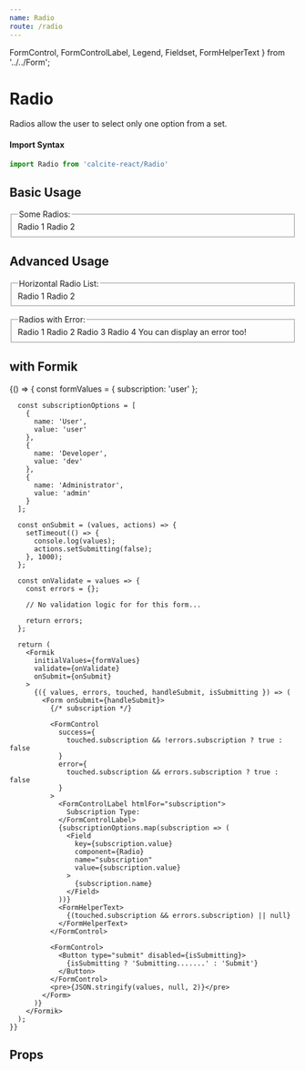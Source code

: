 ```yaml
---
name: Radio
route: /radio
---
```



  FormControl,
  FormControlLabel,
  Legend,
  Fieldset,
  FormHelperText
} from '../../Form';

# Radio

Radios allow the user to select only one option from a set.

#### Import Syntax

```js
import Radio from 'calcite-react/Radio'
```

## Basic Usage

<Playground>
  <Form>
    <FormControl>
      <Fieldset name="storyRadioGroup">
        <Legend>Some Radios:</Legend>
        <Radio>Radio 1</Radio>
        <Radio>Radio 2</Radio>
      </Fieldset>
    </FormControl>
  </Form>
</Playground>

## Advanced Usage

<Playground>
  <GuideExample label="horizontal">
    <Form>
      <FormControl>
        <Fieldset name="storyRadioGroup2" horizontal>
          <Legend>Horizontal Radio List:</Legend>
          <Radio defaultChecked={true}>Radio 1</Radio>
          <Radio>Radio 2</Radio>
        </Fieldset>
      </FormControl>
    </Form>
  </GuideExample>
  <GuideExample label="error">
    <Form>
      <FormControl error>
        <Fieldset name="storyRadioGroup3">
          <Legend>Radios with Error:</Legend>
          <Radio>Radio 1</Radio>
          <Radio>Radio 2</Radio>
          <Radio>Radio 3</Radio>
          <Radio>Radio 4</Radio>
          <FormHelperText>You can display an error too!</FormHelperText>
        </Fieldset>
      </FormControl>
    </Form>
  </GuideExample>
</Playground>

## with Formik

<Playground>
  {() => {
      const formValues = {
        subscription: 'user'
      };

      const subscriptionOptions = [
        {
          name: 'User',
          value: 'user'
        },
        {
          name: 'Developer',
          value: 'dev'
        },
        {
          name: 'Administrator',
          value: 'admin'
        }
      ];

      const onSubmit = (values, actions) => {
        setTimeout(() => {
          console.log(values);
          actions.setSubmitting(false);
        }, 1000);
      };

      const onValidate = values => {
        const errors = {};

        // No validation logic for for this form...

        return errors;
      };

      return (
        <Formik
          initialValues={formValues}
          validate={onValidate}
          onSubmit={onSubmit}
        >
          {({ values, errors, touched, handleSubmit, isSubmitting }) => (
            <Form onSubmit={handleSubmit}>
              {/* subscription */}

              <FormControl
                success={
                  touched.subscription && !errors.subscription ? true : false
                }
                error={
                  touched.subscription && errors.subscription ? true : false
                }
              >
                <FormControlLabel htmlFor="subscription">
                  Subscription Type:
                </FormControlLabel>
                {subscriptionOptions.map(subscription => (
                  <Field
                    key={subscription.value}
                    component={Radio}
                    name="subscription"
                    value={subscription.value}
                  >
                    {subscription.name}
                  </Field>
                ))}
                <FormHelperText>
                  {(touched.subscription && errors.subscription) || null}
                </FormHelperText>
              </FormControl>

              <FormControl>
                <Button type="submit" disabled={isSubmitting}>
                  {isSubmitting ? 'Submitting.......' : 'Submit'}
                </Button>
              </FormControl>
              <pre>{JSON.stringify(values, null, 2)}</pre>
            </Form>
          )}
        </Formik>
      );
    }}

</Playground>

## Props

<PropsTable of={Radio} />
